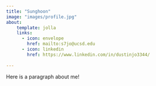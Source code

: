 ```yaml
---
title: "Sunghoon"
image: "images/profile.jpg"
about:
    template: jolla
    links:
      - icon: envelope
        href: mailto:s7jo@ucsd.edu
      - icon: linkedin
        href: https://www.linkedin.com/in/dustinjo3344/
 
---
```


Here is a paragraph about me!
